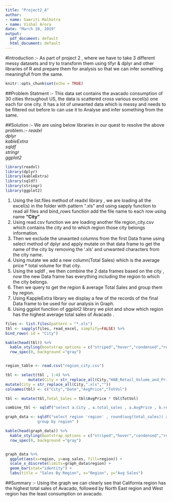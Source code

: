 ---
title: "Project2_A"
author:
- name: Samriti Malhotra
- name: Vishal Arora
date: "March 10, 2019"
output:
  pdf_document: default
  html_document: default
---

#Introduction :-
As part of project 2 , where we have to take 3 different messy datasets and try to transform them using tifyr & dplyr and other libraries of R and prepare them for analysis so that we can infer something meaningfull from the same.
```{r setup, include=FALSE}
knitr::opts_chunk$set(echo = TRUE)

```
##Problem Statment :-
This data set contains the avacado consumption of 30 cities throughout US, the data is scattered cross various excel(s) one each for one city. It has a lot of unwanted data which is messy and needs to be filtered out before to can use it to Analyse and infer something from the same.



##Solution :-
We are using below libraries in our quest to resolve the above problem.:-
*readxl*     
*dplyr*     
*kableExtra*       
*sqldf*       
*stringr*      
*ggplot2*      
```{r include=FALSE}
library(readxl)
library(dplyr)
library(kableExtra)
library(sqldf)
library(stringr)
library(ggplot2)

```


1) Using the list.files method of readxl library , we are loading all the excel(s) in the folder with pattern ".xls" and using sapply function to read all files and bind_rows function add the file name  to each row using name **"City"**       
2) Using read.csv function we are loading another file region_city.csv which contains the  city and to which region those city belongs information.       
3) Then we exclude the unwanted columns from the first Data frame using select method of dplyr and apply mutate on that data frame to get the name of     the city by removing the '.xls' and unwanted characters from the city name.          
4) Using mutate we add a new column(Total Sales) which is the average price * total volume for that city.         
5) Using the sqldf , we then combine the 2 data frames based on the city , now the new Data frame has everything including the region to which the city belongs.         
6) Then we query to get the region & average Total Sales and group them by region.              
7) Using KappleExtra library we display a few of the records of the final Data frame to be used for our analysis in Graph.           
8) Using ggplot function of ggplot2 library we plot and show which region has the highest average total sales of Avacado .       

```{r}
files <- list.files(pattern = "*.xls")
tbl <- sapply(files, read_excel, simplify=FALSE) %>%
bind_rows(.id = "City")

kable(head(tbl)) %>% 
  kable_styling(bootstrap_options = c("striped","hover","condensed","responsive"),full_width   = F,position = "left",font_size = 12) %>%
  row_spec(0, background ="gray") 


region_table <- read.csv("region_city.csv")

tbl <- select(tbl , 1:4) %>%
          mutate(City = str_replace_all(City,"HAB_Retail_Volume_and_Price_2018_conventional_",""))  %>%
mutate(City = str_replace_all(City,".xls","")) 
colnames(tbl) <- c("City","Date","AvgPrice","TotVol")

tbl <- mutate(tbl,Total_Sales = tbl$AvgPrice * tbl$TotVol)

combine_tbl <- sqldf("select a.City , a.total_sales , a.AvgPrice , b.region from tbl a left outer join region_table b on upper(a.city) = upper(b.city)" ) 

graph_data <- sqldf("select region 'region' , round(avg(total_sales)) avg_sales  from combine_tbl
              group by region" )

kable(head(graph_data)) %>% 
  kable_styling(bootstrap_options = c("striped","hover","condensed","responsive"),full_width   = F,position = "left",font_size = 12) %>%
  row_spec(0, background ="gray") 


graph_data %>%
  ggplot(aes(x=region, y=avg_sales, fill=region)) + 
  scale_x_discrete(limits=graph_data$region) + 
  geom_bar(stat="identity") + 
  labs(title = "Sales By Region", x="Region", y="Avg Sales")  
```

##Summary :-
 Using the graph we can clearly see that California region has the highest total sales of Avacado, followed by North East region and West region has the least consumption on avacado.
